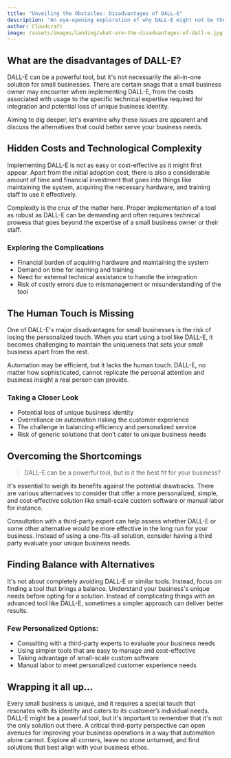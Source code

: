 ```yaml
---
title: "Unveiling the Obstacles: Disadvantages of DALL-E"
description: "An eye-opening exploration of why DALL-E might not be the perfect solution for small business owners."
author: Cloudcraft
image: /assets/images/landing/what-are-the-disadvantages-of-dall-e.jpg
---
```


## What are the disadvantages of DALL-E?

DALL-E can be a powerful tool, but it's not necessarily the all-in-one solution for small businesses. There are certain snags that a small business owner may encounter when implementing DALL-E, from the costs associated with usage to the specific technical expertise required for integration and potential loss of unique business identity.

Aiming to dig deeper, let's examine why these issues are apparent and discuss the alternatives that could better serve your business needs. 

<ServicesBlurb />

## Hidden Costs and Technological Complexity 

Implementing DALL-E is not as easy or cost-effective as it might first appear. Apart from the initial adoption cost, there is also a considerable amount of time and financial investment that goes into things like maintaining the system, acquiring the necessary hardware, and training staff to use it effectively.

Complexity is the crux of the matter here. Proper implementation of a tool as robust as DALL-E can be demanding and often requires technical prowess that goes beyond the expertise of a small business owner or their staff. 

### Exploring the Complications

* Financial burden of acquiring hardware and maintaining the system
* Demand on time for learning and training
* Need for external technical assistance to handle the integration
* Risk of costly errors due to mismanagement or misunderstanding of the tool

## The Human Touch is Missing

One of DALL-E's major disadvantages for small businesses is the risk of losing the personalized touch. When you start using a tool like DALL-E, it becomes challenging to maintain the uniqueness that sets your small business apart from the rest.

Automation may be efficient, but it lacks the human touch. DALL-E, no matter how sophisticated, cannot replicate the personal attention and business insight a real person can provide.

### Taking a Closer Look

* Potential loss of unique business identity
* Overreliance on automation risking the customer experience
* The challenge in balancing efficiency and personalized service
* Risk of generic solutions that don’t cater to unique business needs

<GetStartedBlurb />

## Overcoming the Shortcomings

<blockquote>DALL-E can be a powerful tool, but is it the best fit for your business?</blockquote>

It's essential to weigh its benefits against the potential drawbacks. There are various alternatives to consider that offer a more personalized, simple, and cost-effective solution like small-scale custom software or manual labor for instance. 

Consultation with a third-party expert can help assess whether DALL-E or some other alternative would be more effective in the long run for your business. Instead of using a one-fits-all solution, consider having a third party evaluate your unique business needs. 

## Finding Balance with Alternatives 

It's not about completely avoiding DALL-E or similar tools. Instead, focus on finding a tool that brings a balance. Understand your business's unique needs before opting for a solution. Instead of complicating things with an advanced tool like DALL-E, sometimes a simpler approach can deliver better results.

### Few Personalized Options:

* Consulting with a third-party experts to evaluate your business needs 
* Using simpler tools that are easy to manage and cost-effective
* Taking advantage of small-scale custom software
* Manual labor to meet personalized customer experience needs

## Wrapping it all up…

Every small business is unique, and it requires a special touch that resonates with its identity and caters to its customer’s individual needs. DALL-E might be a powerful tool, but it's important to remember that it's not the only solution out there. A critical third-party perspective can open avenues for improving your business operations in a way that automation alone cannot. Explore all corners, leave no stone unturned, and find solutions that best align with your business ethos.